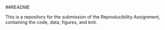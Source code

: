 ##README

This is a repository for the submission of the Reproducibility Assignment, containing the code, data, figures, and knit.

